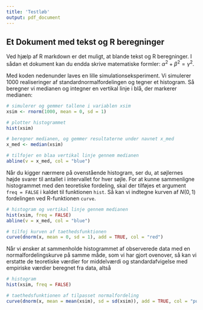 ```yaml
---
title: 'Testløb'
output: pdf_document
---
```


## Et Dokument med tekst og R beregninger

Ved hjælp af R markdown er det muligt, at blande tekst og R beregninger.
I sådan et dokument kan du endda skrive matematiske formler:
$\alpha^2 + \beta^2 = \gamma^2$.

Med koden nedenunder laves en lille simulationseksperiment. Vi simulerer
1000 realiseringer af standardnormalfordelingen og tegner et histogram.
Så beregner vi medianen og integner en vertikal linje i blå, der
markerer medianen:

```r
# simulerer og gemmer tallene i variablen xsim
xsim <- rnorm(1000, mean = 0, sd = 1)

# plotter histogrammet
hist(xsim)

# beregner medianen, og gemmer resultaterne under navnet x_med
x_med <- median(xsim)

# tilfojer en blaa vertikal linje gennem medianen
abline(v = x_med, col = "blue")

```

Når du kigger nærmere på ovenstående histogram, ser du, at søjlernes
højde svarer til antallet i intervallet for hver søjle. For at kunne
sammenligne histogrammet med den teoretiske fordeling, skal der tilføjes
et argument `freq = FALSE` i kaldet til funktionen `hist`. Så kan vi
indtegne kurven af $N(0,1)$ fordelingen ved R-funktionen `curve`.

```r
# histogram og vertikal linje gennem medianen
hist(xsim, freq = FALSE)
abline(v = x_med, col = "blue")

# tilfoj kurven af taethedsfunktionen
curve(dnorm(x, mean = 0, sd = 1), add = TRUE, col = "red")
```

Når vi ønsker at sammenholde histogrammet af observerede data med en
normalfordelingskurve på samme måde, som vi har gjort ovenover, så kan
vi erstatte de teoretiske værdier for middelværdi og standardafvigelse
med empiriske værdier beregnet fra data, altså

```r
# histogram
hist(xsim, freq = FALSE)

# taethedsfunktionen af tilpasset normalfordeling
curve(dnorm(x, mean = mean(xsim), sd = sd(xsim)), add = TRUE, col = "purple")
```
